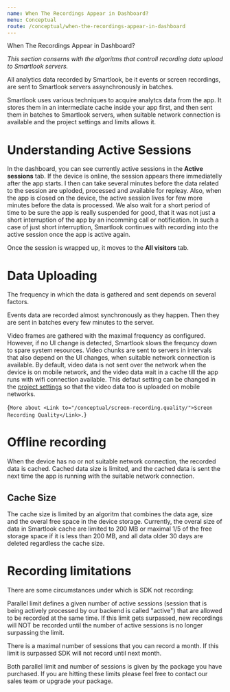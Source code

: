 ```yaml
---
name: When The Recordings Appear in Dashboard?
menu: Conceptual
route: /conceptual/when-the-recordings-appear-in-dashboard
---
```



<TextBlock kind='title'>When The Recordings Appear in Dashboard?</TextBlock>

*This section conserns with the algoritms that controll recording data upload to Smartlook servers.*

<TextBlock kind="important">
All analytics data recorded by Smartlook, be it events or screen recordings, are sent to Smartlook servers assynchronously in batches.
</TextBlock>

Smartlook uses various techniques to acquire analytcs data from the app. It stores them in an intermediate cache inside your app first, and then sent them in batches to Smartlook servers, when suitable network connection is available and the project settings and limits allows it.

# Understanding Active Sessions

In the dashboard, you can see currently active sessions in the **Active sessions** tab. If the device is online, the session appears there immediatelly after the app starts. I then can take several minutes before the data related to the session are uploded, processed and available for repleay. Also, when the app is closed on the device, the active session lives for few more minutes before the data is processed. We also wait for a short period of time to be sure the app is really suspended for good, that it was not just a short interruption of the app by an incomming call or notification. In such a case of just short interruption, Smartlook continues with recording into the active session once the app is active again.

Once the session is wrapped up, it moves to the **All visitors** tab. 

# Data Uploading

The frequency in which the data is gathered and sent depends on several factors. 

Events data are recorded almost synchronously as they happen. Then they are sent in batches every few minutes to the server.

Video frames are gathered with the maximal frequency as configured. However, if no UI change is detected, Smartlook slows the frequncy down to spare system resources. Video chunks are sent to servers in intervals that also depend on the UI changes, when suitable network connection is available. By default, video data is not sent over the network when the device is on mobile network, and the video data wait in a cache till the app runs with wifi connection available. This defaut setting can be changed in the [project settings](https://app.smartlook.com/settings/projects) so that the video data too is uploaded on mobile networks.


<TextBlock>{`
More about <Link to="/conceptual/screen-recording.quality/">Screen Recording Quality</Link>.
`}</TextBlock>

# Offline recording

When the device has no or not suitable network connection, the recorded data is cached. Cached data size is limited, and the cached data is sent the next time the app is running with the suitable network connection.

## Cache Size

The cache size is limited by an algoritm that combines the data age, size and the overal free space in the device storage. Currently, the overal size of data in Smartlook cache are limited to 200 MB or maximal 1/5 of the free storage space if it is less than 200 MB, and all data older 30 days are deleted regardless the cache size.


# Recording limitations

There are some circumstances under which is SDK not recording:

Parallel limit defines a given number of active sessions (session that is being actively processed by our backend is called "active") that are allowed to be recorded at the same time. If this limit gets surpassed, new recordings will NOT be recorded until the number of active sessions is no longer surpassing the limit.

There is a maximal number of sessions that you can record a month. If this limit is surpassed SDK will not record until next month.

<TextBlock kind="important">
Both parallel limit and number of sessions is given by the package you have purchased. If you are hitting these limits please feel free to contact our sales team or upgrade your package.
</TextBlock>